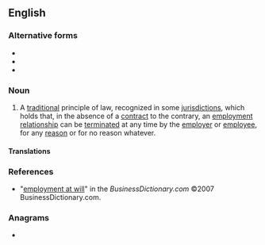 {{also|employment-at-will}}
==English==
{{wikipedia|at-will employment}}

===Alternative forms===
* {{l|en|at will employment}}
* {{l|en|at-will employment}}
* {{l|en|employment-at-will}}

===Noun===
{{en-noun|head=[[employment]] [[at will]]|-}}

# {{lb|en|legal}} A [[traditional]] principle of law, recognized in some [[jurisdiction]]s, which holds that, in the absence of a [[contract]] to the contrary, an [[employment]] [[relationship]] can be [[terminate]]d at any time by the [[employer]] or [[employee]], for any [[reason]] or for no reason whatever.

====Translations====
{{trans-top|traditional principle of law}}
{{trans-mid}}
{{trans-bottom}}

===References===
* "[http://www.businessdictionary.com/definition/employment-at-will.html employment at will]" in the ''BusinessDictionary.com'' ©2007 BusinessDictionary.com.

===Anagrams===
* {{anagrams|en|at will employment|at-will employment}}